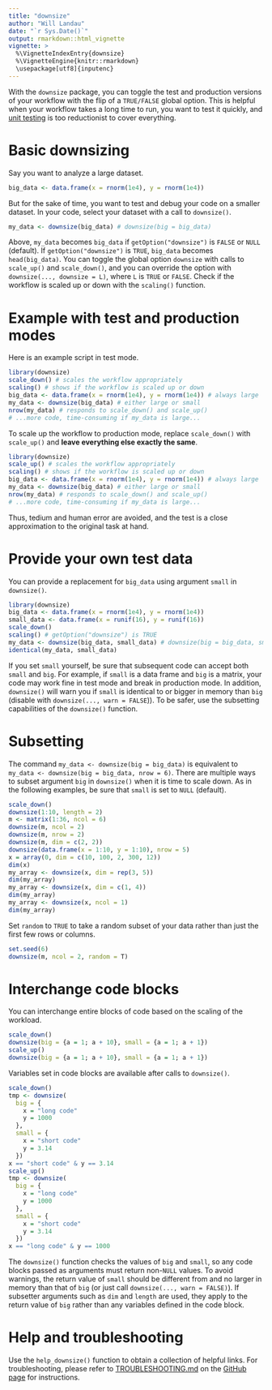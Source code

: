 ```yaml
---
title: "downsize"
author: "Will Landau"
date: "`r Sys.Date()`"
output: rmarkdown::html_vignette
vignette: >
  %\VignetteIndexEntry{downsize}
  %\VignetteEngine{knitr::rmarkdown}
  \usepackage[utf8]{inputenc}
---
```


With the `downsize` package, you can toggle the test and production versions of your workflow with the flip of a `TRUE/FALSE` global option. This is helpful when your workflow takes a long time to run, you want to test it quickly, and [unit testing](https://www.r-bloggers.com/unit-testing-with-r/) is too reductionist to cover everything.

# Basic downsizing

Say you want to analyze a large dataset.

```r
big_data <- data.frame(x = rnorm(1e4), y = rnorm(1e4))
```

But for the sake of time, you want to test and debug your code on a smaller dataset. In your code, select your dataset with a call to `downsize()`.

```r
my_data <- downsize(big_data) # downsize(big = big_data)
```

Above, `my_data` becomes `big_data` if `getOption("downsize")` is `FALSE` or `NULL` (default). If `getOption("downsize")` is `TRUE`, `big_data` becomes `head(big_data)`. You can toggle the global option `downsize` with calls to `scale_up()` and `scale_down()`, and you can override the option with `downsize(..., downsize = L)`, where `L` is `TRUE` or `FALSE`. Check if the workflow is scaled up or down with the `scaling()` function.

# Example with test and production modes

Here is an example script in test mode.

```r
library(downsize)
scale_down() # scales the workflow appropriately
scaling() # shows if the workflow is scaled up or down
big_data <- data.frame(x = rnorm(1e4), y = rnorm(1e4)) # always large
my_data <- downsize(big_data) # either large or small
nrow(my_data) # responds to scale_down() and scale_up()
# ...more code, time-consuming if my_data is large...
```

To scale up the workflow to production mode, replace `scale_down()` with `scale_up()` and **leave everything else exactly the same**.

```r
library(downsize)
scale_up() # scales the workflow appropriately
scaling() # shows if the workflow is scaled up or down
big_data <- data.frame(x = rnorm(1e4), y = rnorm(1e4)) # always large
my_data <- downsize(big_data) # either large or small
nrow(my_data) # responds to scale_down() and scale_up()
# ...more code, time-consuming if my_data is large...
```

Thus, tedium and human error are avoided, and the test is a close approximation to the original task at hand.

# Provide your own test data

You can provide a replacement for `big_data` using argument `small` in `downsize()`.

```r
library(downsize)
big_data <- data.frame(x = rnorm(1e4), y = rnorm(1e4))
small_data <- data.frame(x = runif(16), y = runif(16))
scale_down()
scaling() # getOption("downsize") is TRUE
my_data <- downsize(big_data, small_data) # downsize(big = big_data, small = small_data)
identical(my_data, small_data)
```

If you set `small` yourself, be sure that subsequent code can accept both `small` and `big`. For example, if `small` is a data frame and `big` is a matrix, your code may work fine in test mode and break in production mode. In addition, `downsize()` will warn you if `small` is identical to or bigger in memory than `big` (disable with `downsize(..., warn = FALSE`)). To be safer, use the subsetting capabilities of the `downsize()` function.

# Subsetting

The command `my_data <- downsize(big = big_data)` is equivalent to `my_data <- downsize(big = big_data, nrow = 6)`. There are multiple ways to subset argument `big` in `downsize()` when it is time to scale down. As in the following examples, be sure that `small` is set to `NULL` (default).

```r
scale_down()
downsize(1:10, length = 2)
m <- matrix(1:36, ncol = 6)
downsize(m, ncol = 2)
downsize(m, nrow = 2)
downsize(m, dim = c(2, 2))
downsize(data.frame(x = 1:10, y = 1:10), nrow = 5)
x = array(0, dim = c(10, 100, 2, 300, 12))
dim(x)
my_array <- downsize(x, dim = rep(3, 5))
dim(my_array)
my_array <- downsize(x, dim = c(1, 4))
dim(my_array)
my_array <- downsize(x, ncol = 1)
dim(my_array)
```

Set `random` to `TRUE` to take a random subset of your data rather than just the first few rows or columns.

```r
set.seed(6)
downsize(m, ncol = 2, random = T)
```

# Interchange code blocks

You can interchange entire blocks of code based on the scaling of the workload.

```r
scale_down()
downsize(big = {a = 1; a + 10}, small = {a = 1; a + 1})
scale_up()
downsize(big = {a = 1; a + 10}, small = {a = 1; a + 1})
```

Variables set in code blocks are available after calls to `downsize()`.

```r
scale_down()
tmp <- downsize(
  big = {
    x = "long code"
    y = 1000
  }, 
  small = {
    x = "short code"
    y = 3.14
  })
x == "short code" & y == 3.14
scale_up()
tmp <- downsize(
  big = {
    x = "long code"
    y = 1000
  }, 
  small = {
    x = "short code"
    y = 3.14
  })
x == "long code" & y == 1000
```

The `downsize()` function checks the values of `big` and `small`, so any  code blocks passed as arguments must return non-`NULL` values. To avoid warnings, the return value of `small` should be different from and no larger in memory than that of `big` (or just call `downsize(..., warn = FALSE)`). If subsetter arguments such as `dim` and `length` are used, they apply to the return value of `big` rather than any variables defined in the code block.

# Help and troubleshooting

Use the `help_downsize()` function to obtain a collection of helpful links. For troubleshooting, please refer to [TROUBLESHOOTING.md](https://github.com/wlandau/downsize/blob/master/TROUBLESHOOTING.md) on the [GitHub page](https://github.com/wlandau/downsize) for instructions.
